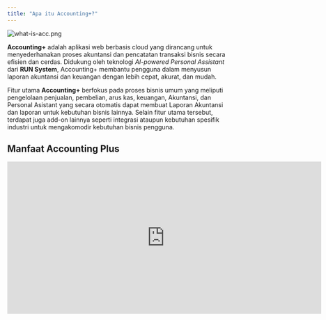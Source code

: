 ```yaml
---
title: "Apa itu Accounting+?"
---
```


![what-is-acc.png](/images/what-is-acc.png)

**Accounting+** adalah aplikasi web berbasis cloud yang dirancang untuk menyederhanakan proses akuntansi dan pencatatan transaksi bisnis secara efisien dan cerdas. Didukung oleh teknologi _AI-powered Personal Assistant_ dari **RUN System**, Accounting+ membantu pengguna dalam menyusun laporan akuntansi dan keuangan dengan lebih cepat, akurat, dan mudah.

Fitur utama **Accounting+** berfokus pada proses bisnis umum yang meliputi pengelolaan penjualan, pembelian, arus kas, keuangan, Akuntansi, dan Personal Asistant yang secara otomatis dapat membuat Laporan Akuntansi dan laporan untuk kebutuhan bisnis lainnya. Selain fitur utama tersebut, terdapat juga add-on lainnya seperti integrasi ataupun kebutuhan spesifik industri untuk mengakomodir kebutuhan bisnis pengguna.

## Manfaat Accounting Plus

<iframe width="721" height="350" src="https://www.youtube.com/embed/5fzUZKHsKYc?list=PL-j9u6T81UtBaNtIT0_rYc461movwRGvY" title="Pengenalan Accounting+ | Tutorial Lengkap untuk Pemula" frameborder="0" allow="accelerometer; autoplay; clipboard-write; encrypted-media; gyroscope; picture-in-picture; web-share" referrerpolicy="strict-origin-when-cross-origin" allowfullscreen />

<CardGroup cols={2}>
  <Card title="Virtual Assistant Berbasis AI" icon="robot">
    Ditenagai oleh teknologi kecerdasan buatan (AI), Accounting\+ menghadirkan _Personal Assistant_ digital yang memahami seluk-beluk keuangan suatu bisnis. Asisten ini mampu membantu proses input transaksi harian hingga menyajikan analisis data perusahaan, menjadikannya konsultan virtual yang mempercepat dan mempermudah pekerjaan tim keuangan.
  </Card>
  <Card title="Pencatatan Jurnal Otomatis" icon="book">
    Dengan fitur pencatatan jurnal otomatis, pengguna tidak lagi perlu mencatat jurnal secara manual. Setiap transaksi akan tercatat secara sistematis dan otomatis, serta dapat dikonfigurasi sesuai kebutuhan perusahaan. Hasilnya adalah laporan keuangan yang rapi, akurat, dan siap digunakan kapan saja.
  </Card>
  <Card title="Insight Keuangan & Bisnis yang Akurat dan Real-Time" icon="chart-simple">
    Accounting\+ memberikan informasi terkini mengenai kondisi finansial dan operasional perusahaan secara instan. Melalui laporan _real-time_ dan insight visual yang informatif, tim dan manajemen dapat mengambil keputusan strategis dengan lebih cepat dan penuh keyakinan.
  </Card>
  <Card title="Integrasi Mudah dengan Berbagai Add-on" icon="puzzle-piece">
    Dirancang dengan arsitektur yang terbuka dan fleksibel, Accounting\+ memungkinkan integrasi yang mulus dengan berbagai add-on maupun aplikasi pihak ketiga. Solusi ini dapat disesuaikan untuk berbagai kebutuhan, baik industri spesifik maupun sistem lintas platform, guna menunjang efisiensi operasional secara maksimal.
  </Card>
</CardGroup>
